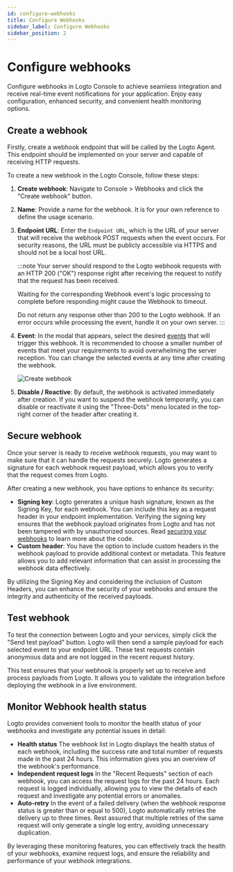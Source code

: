 ```yaml
---
id: configure-webhooks
title: Configure Webhooks
sidebar_label: Configure Webhooks
sidebar_position: 2
---
```


# Configure webhooks

Configure webhooks in Logto Console to achieve seamless integration and receive real-time event notifications for your application. Enjoy easy configuration, enhanced security, and convenient health monitoring options.

## Create a webhook

Firstly, create a webhook endpoint that will be called by the Logto Agent. This endpoint should be implemented on your server and capable of receiving HTTP requests.

To create a new webhook in the Logto Console, follow these steps:

1. **Create webhook**: Navigate to <CloudLink to="/webhooks">Console > Webhooks</CloudLink> and click the "Create webhook" button.
2. **Name**: Provide a name for the webhook. It is for your own reference to define the usage scenario.
3. **Endpoint URL**: Enter the `Endpoint URL`, which is the URL of your server that will receive the webhook POST requests when the event occurs. For security reasons, the URL must be publicly accessible via HTTPS and should not be a local host URL.

   :::note
   Your server should respond to the Logto webhook requests with an HTTP 200 ("OK") response right after receiving the request to notify that the request has been received.

   Waiting for the corresponding Webhook event's logic processing to complete before responding might cause the Webhook to timeout.

   Do not return any response other than 200 to the Logto webhook. If an error occurs while processing the event, handle it on your own server.
   :::

4. **Event**: In the modal that appears, select the desired [events](/developers/webhooks/webhooks-events) that will trigger this webhook. It is recommended to choose a smaller number of events that meet your requirements to avoid overwhelming the server reception. You can change the selected events at any time after creating the webhook.

   ![Create webhook](../assets/create-webhook-page.png)

5. **Disable / Reactive**: By default, the webhook is activated immediately after creation. If you want to suspend the webhook temporarily, you can disable or reactivate it using the "Three-Dots" menu located in the top-right corner of the header after creating it.

## Secure webhook

Once your server is ready to receive webhook requests, you may want to make sure that it can handle the requests securely. Logto generates a signature for each webhook request payload, which allows you to verify that the request comes from Logto.

After creating a new webhook, you have options to enhance its security:

- **Signing key**: Logto generates a unique hash signature, known as the Signing Key, for each webhook. You can include this key as a request header in your endpoint implementation. Verifying the signing key ensures that the webhook payload originates from Logto and has not been tampered with by unauthorized sources. Read [securing your webhooks](/developers/webhooks/secure-webhooks/) to learn more about the code.
- **Custom header**: You have the option to include custom headers in the webhook payload to provide additional context or metadata. This feature allows you to add relevant information that can assist in processing the webhook data effectively.

By utilizing the Signing Key and considering the inclusion of Custom Headers, you can enhance the security of your webhooks and ensure the integrity and authenticity of the received payloads.

## Test webhook

To test the connection between Logto and your services, simply click the "Send test payload" button. Logto will then send a sample payload for each selected event to your endpoint URL. These test requests contain anonymous data and are not logged in the recent request history.

This test ensures that your webhook is properly set up to receive and process payloads from Logto. It allows you to validate the integration before deploying the webhook in a live environment.

## Monitor Webhook health status

Logto provides convenient tools to monitor the health status of your webhooks and investigate any potential issues in detail:

- **Health status**
  The webhook list in Logto displays the health status of each webhook, including the success rate and total number of requests made in the past 24 hours. This information gives you an overview of the webhook's performance.
- **Independent request logs**
  In the "Recent Requests" section of each webhook, you can access the request logs for the past 24 hours. Each request is logged individually, allowing you to view the details of each request and investigate any potential errors or anomalies.
- **Auto-retry**
  In the event of a failed delivery (when the webhook response status is greater than or equal to 500), Logto automatically retries the delivery up to three times. Rest assured that multiple retries of the same request will only generate a single log entry, avoiding unnecessary duplication.

By leveraging these monitoring features, you can effectively track the health of your webhooks, examine request logs, and ensure the reliability and performance of your webhook integrations.
